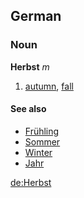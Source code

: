 ==German==
===Noun===
'''Herbst''' ''m''

# [[autumn]], [[fall]]

====See also====
*[[Frühling]]
*[[Sommer]]
*[[Winter]]
*[[Jahr]]
[[de:Herbst]]